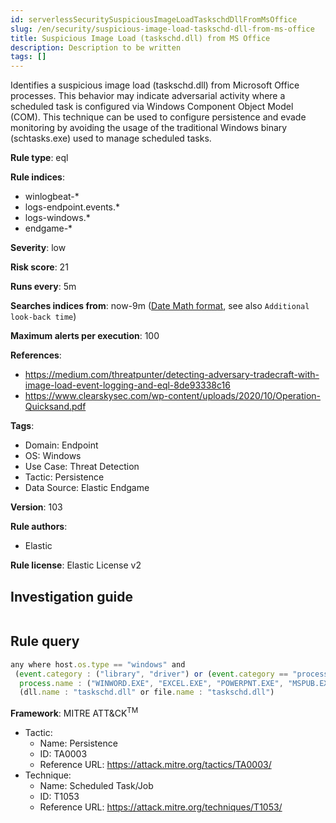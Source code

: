 ```yaml
---
id: serverlessSecuritySuspiciousImageLoadTaskschdDllFromMsOffice
slug: /en/security/suspicious-image-load-taskschd-dll-from-ms-office
title: Suspicious Image Load (taskschd.dll) from MS Office
description: Description to be written
tags: []
---
```


<div id="suspicious-image-load-taskschd-dll-from-ms-office"></div>

Identifies a suspicious image load (taskschd.dll) from Microsoft Office processes. This behavior may indicate adversarial activity where a scheduled task is configured via Windows Component Object Model (COM). This technique can be used to configure persistence and evade monitoring by avoiding the usage of the traditional Windows binary (schtasks.exe) used to manage scheduled tasks.

**Rule type**: eql

**Rule indices**: 

* winlogbeat-*
* logs-endpoint.events.*
* logs-windows.*
* endgame-*

**Severity**: low

**Risk score**: 21

**Runs every**: 5m

**Searches indices from**: now-9m ([Date Math format](((ref))/common-options.html#date-math), see also <DocLink id="serverlessSecurityRulesUiCreate" section="set-the-rules-schedule">`Additional look-back time`</DocLink>)

**Maximum alerts per execution**: 100

**References**: 

* https://medium.com/threatpunter/detecting-adversary-tradecraft-with-image-load-event-logging-and-eql-8de93338c16
* https://www.clearskysec.com/wp-content/uploads/2020/10/Operation-Quicksand.pdf

**Tags**: 

* Domain: Endpoint
* OS: Windows
* Use Case: Threat Detection
* Tactic: Persistence
* Data Source: Elastic Endgame

**Version**: 103

**Rule authors**: 

* Elastic

**Rule license**: Elastic License v2

## Investigation guide

```markdown

```

## Rule query

```js
any where host.os.type == "windows" and
 (event.category : ("library", "driver") or (event.category == "process" and event.action : "Image loaded*")) and
  process.name : ("WINWORD.EXE", "EXCEL.EXE", "POWERPNT.EXE", "MSPUB.EXE", "MSACCESS.EXE") and
  (dll.name : "taskschd.dll" or file.name : "taskschd.dll")

```

**Framework**: MITRE ATT&CK<sup>TM</sup>

* Tactic:
    * Name: Persistence
    * ID: TA0003
    * Reference URL: https://attack.mitre.org/tactics/TA0003/
* Technique:
    * Name: Scheduled Task/Job
    * ID: T1053
    * Reference URL: https://attack.mitre.org/techniques/T1053/

